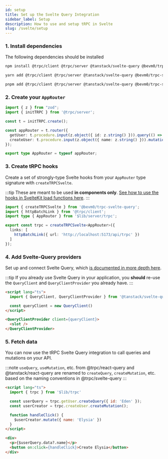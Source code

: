 ```yaml
---
id: setup
title: Set up the Svelte Query Integration
sidebar_label: Setup
description: How to use and setup tRPC in Svelte
slug: /svelte/setup
---
```



### 1. Install dependencies

The following dependencies should be installed

<Tabs>
  <TabItem value="npm" label="npm" default>

```bash
npm install @trpc/client @trpc/server @tanstack/svelte-query @bevm0/trpc-svelte-query 
```

  </TabItem>

  <TabItem value="yarn" label="yarn">

```bash
yarn add @trpc/client @trpc/server @tanstack/svelte-query @bevm0/trpc-svelte-query 
```

  </TabItem>

  <TabItem value="pnpm" label="pnpm">

```bash
pnpm add @trpc/client @trpc/server @tanstack/svelte-query @bevm0/trpc-svelte-query 
```

  </TabItem>
</Tabs>

### 2. Create your `AppRouter`

```ts title='src/lib/server/trpc.ts'
import { z } from "zod";
import { initTRPC } from '@trpc/server';

const t = initTRPC.create();

const appRouter = t.router({
  getUser: t.procedure.input(z.object({ id: z.string() })).query(() => ({ name: 'Pardo' })),
  createUser: t.procedure.input(z.object({ name: z.string() })).mutation(() => 'Felis'),
});

export type AppRouter = typeof appRouter;
```

### 3. Create tRPC hooks

Create a set of strongly-type Svelte hooks from your `AppRouter` type signature with `createTRPCSvelte`.

:::tip
These are meant to be used **in components only**.
[See how to use the hooks in SvelteKit load functions here](/sveltekit/setup).
:::

```ts title='src/lib/trpc.ts'
import { createTRPCSvelte } from '@bevm0/trpc-svelte-query';
import { httpBatchLink } from '@trpc/client';
import type { AppRouter } from '$lib/server/trpc';

export const trpc = createTRPCSvelte<AppRouter>({
  links: [ 
    httpBatchLink({ url: 'http://localhost:5173/api/trpc' })
  ]
});
```

### 4. Add Svelte-Query providers

Set up and connect Svelte Query,
which [is documented in more depth here](https://tanstack.com/query/latest/docs/svelte/overview#example).

:::tip
If you already use Svelte Query in your application, you **should** re-use the `QueryClient` and `QueryClientProvider` you already have.
:::

```html title='src/routes/+layout.svelte'
<script lang="ts">
  import { QueryClient, QueryClientProvider } from '@tanstack/svelte-query';

  const queryClient = new QueryClient()
</script>

<QueryClientProvider client={queryClient}>
  <slot />
</QueryClientProvider>
```

### 5. Fetch data

You can now use the tRPC Svelte Query integration to 
call queries and mutations on your API.

:::note
`useQuery`, `useMutation`, etc. from @trpc/react-query and @tanstack/react-query
are renamed to `createQuery`, `createMutation`, etc.
based on the naming conventions in @trpc/svelte-query
:::

```html title='src/routes/+page.svelte'
<script lang="ts">
  import { trpc } from '$lib/trpc'

  const userQuery = trpc.getUser.createQuery({ id: 'Eden' });
  const userCreator = trpc.createUser.createMutation();

  function handleClick() {
    $userCreator.mutate({ name: 'Elysia' })
  }
</script>

<div>
  <p>{$userQuery.data?.name}</p>
  <button on:click={handleClick}>Create Elysia</button>
</div>
```
